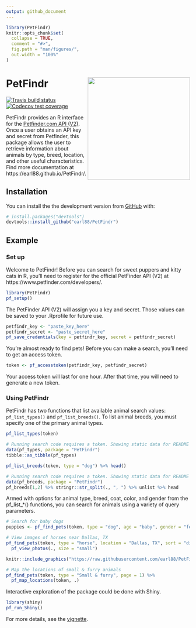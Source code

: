 ```yaml
---
output: github_document
---
```


<!-- README.md is generated from README.Rmd. Please edit that file -->

```r
library(PetFindr)
knitr::opts_chunk$set(
  collapse = TRUE,
  comment = "#>",
  fig.path = "man/figures/",
  out.width = "100%"
)
```
# PetFindr <img src='man/figures/logo.png' align="right" height="280" />

<!-- badges: start -->
[![Travis build status](https://travis-ci.org/earl88/PetFindr.svg?branch=master)](https://travis-ci.org/earl88/PetFindr)
[![Codecov test coverage](https://codecov.io/gh/earl88/PetFindr/branch/master/graph/badge.svg)](https://codecov.io/gh/earl88/PetFindr?branch=master)
<!-- badges: end -->

PetFindr provides an R interface for the [Petfinder.com API (V2)](https://www.petfinder.com/developers/). Once a user obtains an API key and secret from Petfinder, this package allows the user to retrieve information about animals by type, breed, location, and other useful characteristics. Find more documentation at https://earl88.github.io/PetFindr/.

## Installation

You can install the the development version from [GitHub](https://github.com/) with:

```r
# install.packages("devtools")
devtools::install_github("earl88/PetFindr")
```

## Example

### Set up

Welcome to PetFindr! Before you can search for sweet puppers and kitty cats in R, you'll need to register for the official PetFinder API (V2) at https://www.petfinder.com/developers/.

```r
library(PetFindr)
pf_setup()
```

The PetFinder API (V2) will assign you a key and secret. Those values can be saved to your .Rprofile for future use.

```r
petfindr_key <- "paste_key_here"
petfindr_secret <- "paste_secret_here"
pf_save_credentials(key = petfindr_key, secret = petfindr_secret)
```

You're almost ready to find pets! Before you can make a search, you'll need to get an access token.

```r
token <- pf_accesstoken(petfindr_key, petfindr_secret)
```

Your access token will last for one hour. After that time, you will need to generate a new token.

### Using PetFindr

PetFindr has two functions that list available animal search values: `pf_list_types()` and `pf_list_breeds()`. To list animal breeds, you must specify one of the primary animal types.

```r
pf_list_types(token)
```

```r
# Running search code requires a token. Showing static data for README
data(pf_types, package = "PetFindr")
tibble::as_tibble(pf_types)
```
```r
pf_list_breeds(token, type = "dog") %>% head()
```

```r
# Running search code requires a token. Showing static data for README
data(pf_breeds, package = "PetFindr")
pf_breeds[1,2] %>% stringr::str_split(., ", ") %>% unlist %>% head
```


Armed with options for animal type, breed, coat, color, and gender from the pf_list_*() functions, you can search for animals using a variety of query parameters.

```r
# Search for baby dogs
puppies <- pf_find_pets(token, type = "dog", age = "baby", gender = "female")

# View images of horses near Dallas, TX
pf_find_pets(token, type = "horse", location = "Dallas, TX", sort = "distance") %>%
  pf_view_photos(., size = "small")
```


```r
knitr::include_graphics("https://raw.githubusercontent.com/earl88/PetFindr/master/inst/FinalPresentation/images/horsepics.gif")
```


```r
# Map the locations of small & furry animals
pf_find_pets(token, type = "Small & furry", page = 1) %>%
  pf_map_locations(token, .)
```


Interactive exploration of the package could be done with Shiny.

```r
library(shiny)
pf_run_Shiny()
```

For more details, see the [vignette](https://earl88.github.io/PetFindr/articles/using-petfindr.html).
